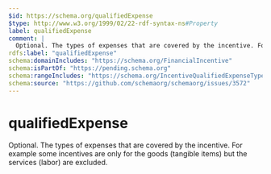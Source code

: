 ```yaml
---
$id: https://schema.org/qualifiedExpense
$type: http://www.w3.org/1999/02/22-rdf-syntax-ns#Property
label: qualifiedExpense
comment: |
  Optional. The types of expenses that are covered by the incentive. For example some incentives are only for the goods (tangible items) but the services (labor) are excluded.
rdfs:label: "qualifiedExpense"
schema:domainIncludes: "https://schema.org/FinancialIncentive"
schema:isPartOf: "https://pending.schema.org"
schema:rangeIncludes: "https://schema.org/IncentiveQualifiedExpenseType"
schema:source: "https://github.com/schemaorg/schemaorg/issues/3572"
---
```


# qualifiedExpense

Optional. The types of expenses that are covered by the incentive. For example some incentives are only for the goods (tangible items) but the services (labor) are excluded.

